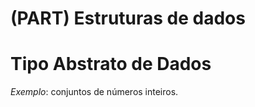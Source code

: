 # (PART) Estruturas de dados {-}

# Tipo Abstrato de Dados

*Exemplo*: conjuntos de números inteiros.

<!-- vim: set spell spelllang=pt tw=90: -->
